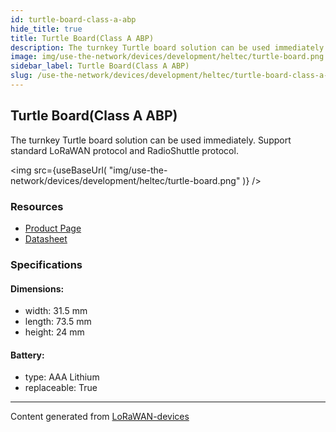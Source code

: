 ```yaml
---
id: turtle-board-class-a-abp
hide_title: true
title: Turtle Board(Class A ABP)
description: The turnkey Turtle board solution can be used immediately. Support standard LoRaWAN protocol and RadioShuttle protocol.
image: img/use-the-network/devices/development/heltec/turtle-board.png
sidebar_label: Turtle Board(Class A ABP)
slug: /use-the-network/devices/development/heltec/turtle-board-class-a-abp
---
```



## Turtle Board(Class A ABP)

The turnkey Turtle board solution can be used immediately. Support standard LoRaWAN protocol and RadioShuttle protocol.

<img
src={useBaseUrl(
"img/use-the-network/devices/development/heltec/turtle-board.png"
)}
/>

### Resources

- [Product Page](https://heltec.org/project/turtle-board/)
- [Datasheet](https://heltec.org/project/turtle-board/#1552557147424-7f1ec-5c651922-b0bb1778-6c4e)

### Specifications

#### Dimensions:
- width: 31.5 mm
- length: 73.5 mm
- height: 24 mm
#### Battery: 
- type: AAA Lithium
- replaceable: True



---
Content generated from [LoRaWAN-devices](https://github.com/TheThingsNetwork/lorawan-devices)